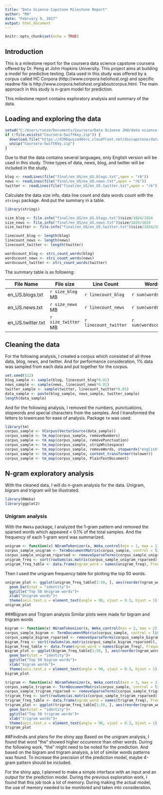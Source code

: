 ```yaml
---
title: "Data Science Capstone Milestone Report"
author: "RH"
date: "February 9, 2017"
output: html_document
---
```


```r
knitr::opts_chunk$set(echo = TRUE)
```

## Introduction
This is a milestone report for the coursera data science capstone coursera offered by Dr. Peng at John Hopkins University. This project aims at building a model for predictive texting. Data used in this study was offered by  a corpus called HC Corpora (http://www.corpora.heliohost.org) and specific readme file is  http://www.corpora.heliohost.org/aboutcorpus.html. The main approach in this study is n-gram model for prediction.

This milestone report contains exploratory analysis and summary of the data.

## Loading and exploring the data
```r
setwd("C:/Users/runze/Documents/Coursera/Data Science JHU/data science capstone")
if (!file.exists("Coursera-SwiftKey.zip")) {
  download.file("https://d396qusza40orc.cloudfront.net/dsscapstone/dataset/Coursera-SwiftKey.zip", "Coursera-SwiftKey.zip")
  unzip("Coursera-SwiftKey.zip")
}
```

Due to that the data contains several languages, only English version will be used in this study. Three types of data, news, blog, and twitter will be included in the study.

```r
blog <- readLines(file("final/en_US/en_US.blogs.txt",open = "rb"))
news <- readLines(file("final/en_US/en_US.news.txt",open = "rb"))
twitter <- readLines(file("final/en_US/en_US.twitter.txt",open = "rb"))
```

Calculate the data size info, data line count and data words count with the `stringi` package. And put the summary in a table.
```r
library(stringi)

size_blog <- file.info("final/en_US/en_US.blogs.txt")$size/1024/1024
size_news <- file.info("final/en_US/en_US.news.txt")$size/1024/1024
size_twitter <- file.info("final/en_US/en_US.twitter.txt")$size/1024/1024

linecount_blog <- length(blog)
linecount_news <- length(news)
linecount_twitter <- length(twitter)

wordscount_blog <- stri_count_words(blog)
wordscount_news <- stri_count_words(news)
wordscount_twitter <- stri_count_words(twitter)
```
The summary table is as following:

File Name|File size|Line Count|Words Count 
-|-|-|- 
en_US.blogs.txt|`r size_blog` MB |`r linecount_blog`|`r sum(wordscount_blog)` 
en_US.news.txt|`r size_news` MB |`r linecount_news` |`r sum(wordscount_news)`
en_US.twitter.txt|`r size_twitter` MB |`r linecount_twitter` |`r sum(wordscount_twitter)`

## Cleaning the data
For the following analysis, I created a corpus which consisted of all three data, blog, news, and twitter. And for performance consideration, 1% data was sampled from each data and put together for the corpus.
```r
set.seed(512)
blog_sample <- sample(blog, linecount_blog*0.01)
news_sample <- sample(news, linecount_news*0.01)
twitter_sample <- sample(twitter, linecount_twitter*0.01)
data_sample <- paste(blog_sample, news_sample, twitter_sample)
length(data_sample)
```

And for the following analysis, I removed the numbers, punctuations, stopwords and special characters from the samples. And I transformed the letters to lowercase for ease of analysis. Package `tm` was used.
```r
library(tm)
corpus_sample <- VCorpus(VectorSource(data_sample))
corpus_sample <- tm_map(corpus_sample, removeNumbers)
corpus_sample <- tm_map(corpus_sample, removePunctuation)
corpus_sample <- tm_map(corpus_sample, stripWhitespace)
corpus_sample <- tm_map(corpus_sample, removeWords, stopwords("english"))
corpus_sample <- tm_map(corpus_sample, content_transformer(tolower))
corpus_sample <- tm_map(corpus_sample, PlainTextDocument)
```

## N-gram exploratory analysis
With the cleaned data, I will do n-gram analysis for the data. Unigram, bigram and trigram will be illustrated.
```r
library(RWeka)
library(ggplot2)
```

### Unigram analysis
With the `RWeka` package, I analyzed the 1-gram pattern and removed the sparsed words which appeared < 0.1% of the total samples. And the frequency of each 1-gram word was summarized.

```r
unigram <- function(x) NGramTokenizer(x, Weka_control(min = 1, max = 1))
corpus_sample_unigram <- TermDocumentMatrix(corpus_sample, control = list(tokenize = unigram))
corpus_sample_unigram_rsparsed <- removeSparseTerms(corpus_sample_unigram, 0.999)
unigram_freq <- sort(rowSums(as.matrix(corpus_sample_unigram_rsparsed)), decreasing = TRUE)
unigram_freq_table <- data.frame(ngram_word = names(unigram_freq), Frequency = unigram_freq)
```
Then I used the unigram frequency table for plotting the top 50 words.

```r
unigram_plot <- ggplot(unigram_freq_table[1:50, ], aes(reorder(ngram_word, -Frequency), Frequency))+
  geom_bar(stat = "identity")+
  ggtitle("Top 50 Unigram words")+
  xlab("Unigram words")+
  theme(axis.text.x = element_text(angle = 90, vjust = 0.3, hjust = 1), plot.title = element_text(hjust = 0.5))
unigram_plot
```

###Bigram and Trigram analysis
Similar plots were made for bigram and trigram words
```r
bigram <- function(x) NGramTokenizer(x, Weka_control(min = 2, max = 2))
corpus_sample_bigram <- TermDocumentMatrix(corpus_sample, control = list(tokenize = bigram))
corpus_sample_bigram_rsparsed <- removeSparseTerms(corpus_sample_bigram, 0.999)
bigram_freq <- sort(rowSums(as.matrix(corpus_sample_bigram_rsparsed)), decreasing = TRUE)
bigram_freq_table <- data.frame(ngram_word = names(bigram_freq), Frequency = bigram_freq)
bigram_plot <- ggplot(bigram_freq_table[1:50, ], aes(reorder(ngram_word, -Frequency), Frequency))+
  geom_bar(stat = "identity")+
  ggtitle("Top 50 bigram words")+
  xlab("bigram words")+
  theme(axis.text.x = element_text(angle = 90, vjust = 0.3, hjust = 1), plot.title = element_text(hjust = 0.5))
bigram_plot
```

```r
trigram <- function(x) NGramTokenizer(x, Weka_control(min = 3, max = 3))
corpus_sample_trigram <- TermDocumentMatrix(corpus_sample, control = list(tokenize = trigram))
corpus_sample_trigram_rsparsed <- removeSparseTerms(corpus_sample_trigram, 0.999)
trigram_freq <- sort(rowSums(as.matrix(corpus_sample_trigram_rsparsed)), decreasing = TRUE)
trigram_freq_table <- data.frame(ngram_word = names(trigram_freq), Frequency = trigram_freq)
trigram_plot <- ggplot(trigram_freq_table[1:50, ], aes(reorder(ngram_word, -Frequency), Frequency))+
  geom_bar(stat = "identity")+
  ggtitle("Top 50 trigram words")+
  xlab("trigram words")+
  theme(axis.text.x = element_text(angle = 90, vjust = 0.3, hjust = 1), plot.title = element_text(hjust = 0.5))
trigram_plot
```

##Findinds and plans for the shiny app
Based on the unigram analysis, I found that word "the" showed higher occurence than other words. During the following work, "the" might need to be noted for the prediction. And based on the bigram and trigram analysis, a lot of similar words patterns was found. To increase the precision of the prediction model, maybe 4-gram pattern should be included.

For the shiny app, I planned to make a simple interface with an input and an output for the prediction model. During the previous exploration work, I found that this job took a lot of memory. During making the actual model, the use of memory needed to be monitored and taken into consideration.
